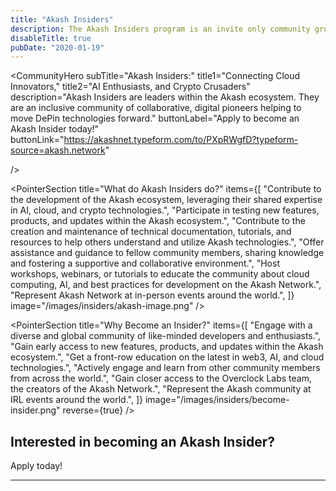 ```yaml
---
title: "Akash Insiders"
description: The Akash Insiders program is an invite only community group designed to bring together the leading minds within crypto, cloud and AI. It serves as a dedicated platform for enthusiasts, developers, and supporters of the Akash Network to converge, exchange expertise, and actively participate in advancing the ecosystem.
disableTitle: true
pubDate: "2020-01-19"
---
```



<CommunityHero
  subTitle="Akash Insiders:"
  title1="Connecting Cloud Innovators,"
  title2="AI Enthusiasts, and Crypto Crusaders"
  description="Akash Insiders are leaders within the Akash ecosystem. They are an inclusive community of collaborative, digital pioneers helping to move DePin technologies forward."
  buttonLabel="Apply to become an Akash Insider today!"
  buttonLink="https://akashnet.typeform.com/to/PXpRWgfD?typeform-source=akash.network"

/>

<Carousel client:load />

<div className="mt-16 md:mt-20"/>

<PointerSection
  title="What do Akash Insiders do?"
  items={[
    "Contribute to the development of the Akash ecosystem, leveraging their shared expertise in AI, cloud, and crypto technologies.",
    "Participate in testing new features, products, and updates within the Akash ecosystem.",
    "Contribute to the creation and maintenance of technical documentation, tutorials, and resources to help others understand and utilize Akash technologies.",
    "Offer assistance and guidance to fellow community members, sharing knowledge and fostering a supportive and collaborative environment.",
    "Host workshops, webinars, or tutorials to educate the community about cloud computing, AI, and best practices for development on the Akash Network.",
    "Represent Akash Network at in-person events around the world.",
  ]}
  image="/images/insiders/akash-image.png"
/>

<div className="mt-20 md:mt-40"/>


<PointerSection
  title="Why Become an Insider?"
  items={[
    "Engage with a diverse and global community of like-minded developers and enthusiasts.",
    "Gain early access to new features, products, and updates within the Akash ecosystem.",
    "Get a front-row education on the latest in web3, AI, and cloud technologies.",
    "Actively engage and learn from other community members from across the world.",
    "Gain closer access to the Overclock Labs team, the creators of the Akash Network.",
    "Represent the Akash community at IRL events around the world.",
  ]}
  image="/images/insiders/become-insider.png"
  reverse={true}
/>

<div className="mt-20 md:mt-40"/>


<div className="flex flex-col gap-10 not-prose  justify-center items-center">
  <h2 className="text-3xl font-semibold text-center">Interested in becoming an Akash Insider?</h2>
  <ButtonLink className="mt-0" link="https://akashnet.typeform.com/to/PXpRWgfD?typeform-source=akash.network" variant="secondary" size="lg">
    Apply today!
  </ButtonLink>
</div>

---
